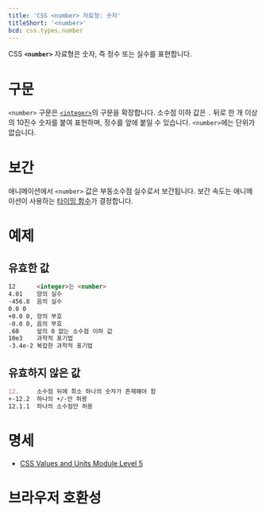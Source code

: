 ```yaml
---
title: 'CSS <number> 자료형: 숫자'
titleShort: '<number>'
bcd: css.types.number
---
```


CSS **`<number>`** 자료형은 숫자, 즉 정수 또는 실수를 표현합니다.

# 구문

`<number>` 구문은 [`<integer>`](./integer)의 구문을 확장합니다. 소수점 이하 값은 `.` 뒤로 한 개 이상의 10진수 숫자를 붙여 표현하며, 정수를 앞에 붙일 수 있습니다. `<number>`에는 단위가 없습니다.

# 보간

애니메이션에서 `<number>` 값은 부동소수점 실수로서 보간됩니다. 보간 속도는 애니메이션이 사용하는 [타이밍 함수](./easing-function)가 결정합니다.

# 예제

## 유효한 값

```md variant=good
12      <integer>는 <number>
4.01    양의 실수
-456.8  음의 실수
0.0 0
+0.0 0, 양의 부호
-0.0 0, 음의 부호
.60     앞의 0 없는 소수점 이하 값
10e3    과학적 표기법
-3.4e-2 복잡한 과학적 표기법
```

## 유효하지 않은 값

```md variant=bad
12.     소수점 뒤에 최소 하나의 숫자가 존재해야 함
+-12.2  하나의 +/-만 허용
12.1.1  하나의 소수점만 허용
```

# 명세

- [CSS Values and Units Module Level 5](https://drafts.csswg.org/css-values/#numbers)

# 브라우저 호환성

<BrowserCompat data={props.bcd} />
